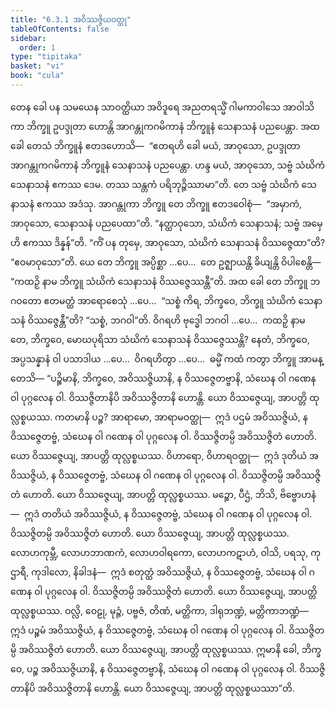 ```yaml
---
title: "6.3.1 အဝိဿဇ္ဇိယဝတ္ထု"
tableOfContents: false
sidebar:
  order: 1
type: "tipitaka"
basket: "vi"
book: "cula"
---
```



<DynamicBreadcrumb />

<Division number="321" book="cula" e="ch" v="4" p="321">

<Paragraph number="1384" book="cula">
တေန ခေါ ပန သမယေန သာဝတ္ထိယာ အဝိဒူရေ အညတရသ္မိံ ဂါမကာဝါသေ အာဝါသိကာ ဘိက္ခူ ဥပဒ္ဒုတာ ဟောန္တိ အာဂန္တုကဂမိကာနံ ဘိက္ခူနံ သေနာသနံ ပညပေန္တာ. အထ ခေါ တေသံ ဘိက္ခူနံ ဧတဒဟောသိ—  “ဧတရဟိ ခေါ မယံ, အာဝုသော, ဥပဒ္ဒုတာ အာဂန္တုကဂမိကာနံ ဘိက္ခူနံ သေနာသနံ ပညပေန္တာ. ဟန္ဒ မယံ, အာဝုသော, သဗ္ဗံ သံဃိကံ သေနာသနံ ဧကဿ ဒေမ. တဿ သန္တကံ ပရိဘုဉ္ဇိဿာမာ”တိ. တေ သဗ္ဗံ သံဃိကံ သေနာသနံ ဧကဿ အဒံသု. အာဂန္တုကာ ဘိက္ခူ တေ ဘိက္ခူ ဧတဒဝေါစုံ—  “အမှာကံ, အာဝုသော, သေနာသနံ ပညပေထာ”တိ. “နတ္ထာဝုသော, သံဃိကံ သေနာသနံ; သဗ္ဗံ အမှေဟိ ဧကဿ ဒိန္နန်”တိ. “ကိံ ပန တုမှေ, အာဝုသော, သံဃိကံ သေနာသနံ ဝိဿဇ္ဇေထာ”တိ? “ဧဝမာဝုသော”တိ. ယေ တေ ဘိက္ခူ အပ္ပိစ္ဆာ …ပေ…  တေ ဥဇ္ဈာယန္တိ ခိယျန္တိ ဝိပါစေန္တိ—  “ကထဉှိ နာမ ဘိက္ခူ သံဃိကံ သေနာသနံ ဝိဿဇ္ဇေဿန္တီ”တိ. အထ ခေါ တေ ဘိက္ခူ ဘဂဝတော ဧတမတ္ထံ အာရောစေသုံ …ပေ…  “သစ္စံ ကိရ, ဘိက္ခဝေ, ဘိက္ခူ သံဃိကံ သေနာသနံ ဝိဿဇ္ဇေန္တီ”တိ? “သစ္စံ, ဘဂဝါ”တိ. ဝိဂရဟိ ဗုဒ္ဓေါ ဘဂဝါ …ပေ…  ကထဉှိ နာမ တေ, ဘိက္ခဝေ, မောဃပုရိသာ သံဃိကံ သေနာသနံ ဝိဿဇ္ဇေဿန္တိ? နေတံ, ဘိက္ခဝေ, အပ္ပသန္နာနံ ဝါ ပသာဒါယ …ပေ…  ဝိဂရဟိတွာ …ပေ…  ဓမ္မိံ ကထံ ကတွာ ဘိက္ခူ အာမန္တေသိ—
</Paragraph>

<Paragraph number="1385" book="cula">
“ပဉ္စိမာနိ, ဘိက္ခဝေ, အဝိဿဇ္ဇိယာနိ, န ဝိဿဇ္ဇေတဗ္ဗာနိ, သံဃေန ဝါ ဂဏေန ဝါ ပုဂ္ဂလေန ဝါ. ဝိဿဇ္ဇိတာနိပိ အဝိဿဇ္ဇိတာနိ ဟောန္တိ. ယော ဝိဿဇ္ဇေယျ, အာပတ္တိ ထုလ္လစ္စယဿ. ကတမာနိ ပဉ္စ? အာရာမော, အာရာမဝတ္ထု—  ဣဒံ ပဌမံ အဝိဿဇ္ဇိယံ, န ဝိဿဇ္ဇေတဗ္ဗံ, သံဃေန ဝါ ဂဏေန ဝါ ပုဂ္ဂလေန ဝါ. ဝိဿဇ္ဇိတမ္ပိ အဝိဿဇ္ဇိတံ ဟောတိ. ယော ဝိဿဇ္ဇေယျ, အာပတ္တိ ထုလ္လစ္စယဿ.
</Paragraph>

<Paragraph number="1386" book="cula">
ဝိဟာရော, ဝိဟာရဝတ္ထု—  ဣဒံ ဒုတိယံ အဝိဿဇ္ဇိယံ, န ဝိဿဇ္ဇေတဗ္ဗံ, သံဃေန ဝါ ဂဏေန ဝါ ပုဂ္ဂလေန ဝါ. ဝိဿဇ္ဇိတမ္ပိ အဝိဿဇ္ဇိတံ ဟောတိ. ယော ဝိဿဇ္ဇေယျ, အာပတ္တိ ထုလ္လစ္စယဿ.
</Paragraph>

<Paragraph number="1387" book="cula">
မဉ္စော, ပီဌံ, ဘိသိ, ဗိဗ္ဗောဟနံ—  ဣဒံ တတိယံ အဝိဿဇ္ဇိယံ, န ဝိဿဇ္ဇေတဗ္ဗံ, သံဃေန ဝါ ဂဏေန ဝါ ပုဂ္ဂလေန ဝါ. ဝိဿဇ္ဇိတမ္ပိ အဝိဿဇ္ဇိတံ ဟောတိ. ယော ဝိဿဇ္ဇေယျ, အာပတ္တိ ထုလ္လစ္စယဿ.
</Paragraph>

<Paragraph number="1388" book="cula">
လောဟကုမ္ဘီ, လောဟဘာဏကံ, လောဟဝါရကော, လောဟကဋာဟံ, ဝါသိ, ပရသု, ကုဌာရီ, ကုဒါလော, နိခါဒနံ—  ဣဒံ စတုတ္ထံ အဝိဿဇ္ဇိယံ, န ဝိဿဇ္ဇေတဗ္ဗံ, သံဃေန ဝါ ဂဏေန ဝါ ပုဂ္ဂလေန ဝါ. ဝိဿဇ္ဇိတမ္ပိ အဝိဿဇ္ဇိတံ ဟောတိ. ယော ဝိဿဇ္ဇေယျ, အာပတ္တိ ထုလ္လစ္စယဿ.
</Paragraph>

<Paragraph number="1389" book="cula">
ဝလ္လိ, ဝေဠု, မုဉ္ဇံ, ပဗ္ဗဇံ, တိဏံ, မတ္တိကာ, ဒါရုဘဏ္ဍံ, မတ္တိကာဘဏ္ဍံ—  ဣဒံ ပဉ္စမံ အဝိဿဇ္ဇိယံ, န ဝိဿဇ္ဇေတဗ္ဗံ, သံဃေန ဝါ ဂဏေန ဝါ ပုဂ္ဂလေန ဝါ. ဝိဿဇ္ဇိတမ္ပိ အဝိဿဇ္ဇိတံ ဟောတိ. ယော ဝိဿဇ္ဇေယျ, အာပတ္တိ ထုလ္လစ္စယဿ. ဣမာနိ ခေါ, ဘိက္ခဝေ, ပဉ္စ အဝိဿဇ္ဇိယာနိ, န ဝိဿဇ္ဇေတဗ္ဗာနိ, သံဃေန ဝါ ဂဏေန ဝါ ပုဂ္ဂလေန ဝါ. ဝိဿဇ္ဇိတာနိပိ အဝိဿဇ္ဇိတာနိ ဟောန္တိ. ယော ဝိဿဇ္ဇေယျ, အာပတ္တိ ထုလ္လစ္စယဿာ”တိ.
</Paragraph>
</Division>